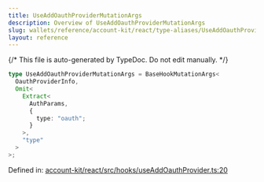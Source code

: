 ```yaml
---
title: UseAddOauthProviderMutationArgs
description: Overview of UseAddOauthProviderMutationArgs
slug: wallets/reference/account-kit/react/type-aliases/UseAddOauthProviderMutationArgs
layout: reference
---
```


{/* This file is auto-generated by TypeDoc. Do not edit manually. */}

```ts
type UseAddOauthProviderMutationArgs = BaseHookMutationArgs<
  OauthProviderInfo,
  Omit<
    Extract<
      AuthParams,
      {
        type: "oauth";
      }
    >,
    "type"
  >
>;
```

Defined in: [account-kit/react/src/hooks/useAddOauthProvider.ts:20](https://github.com/alchemyplatform/aa-sdk/blob/dc58c113ff1eeb06d4b3f76c505cbbaad47db8fc/account-kit/react/src/hooks/useAddOauthProvider.ts#L20)
